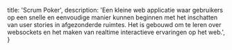   title: 'Scrum Poker',
  description:
    'Een kleine web applicatie waar gebruikers op een snelle en eenvoudige manier kunnen beginnen met het inschatten van user stories in afgezonderde ruimtes. Het is gebouwd om te leren over websockets en het maken van realtime interactieve ervaringen op het web.',
}
